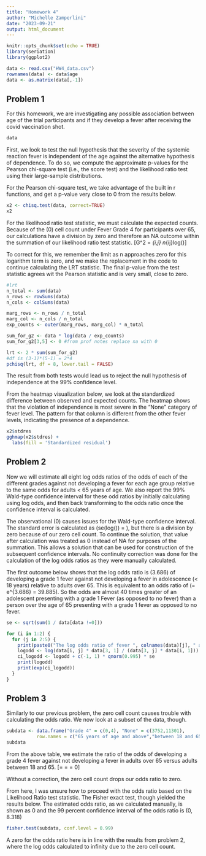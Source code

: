 ```yaml
---
title: "Homework 4"
author: "Michelle Zamperlini"
date: "2023-09-21"
output: html_document
---
```


```r
knitr::opts_chunk$set(echo = TRUE)
library(seriation)
library(ggplot2)

data <- read.csv("HW4_data.csv")
rownames(data) <- data$age
data <- as.matrix(data[,-1])

```

## Problem 1

For this homework, we are investigating any possible association between age of the trial participants and if they develop a fever after receiving the covid vaccination shot.

```r
data
```

First, we look to test the null hypothesis that the severity of the systemic reaction fever is independent of the age against the alternative hypothesis of dependence. To do so, we compute the approximate p-values for the Pearson chi-square test (i.e., the score test) and the likelihood ratio test using their large-sample distributions.

For the Pearson chi-square test, we take advantage of the built in r functions, and get a p-value very close to 0 from the results below.

```r
x2 <- chisq.test(data, correct=TRUE)
x2
```

For the likelihood ratio test statistic, we must calculate the expected counts. Because of the \(0\) cell count under Fever Grade 4 for participants over 65, our calculations have a division by zero and therefore an NA outcome within the summation of our likelihood ratio test statistic. \[G^2 = \sum_{i,j} n_{ij}log(\frac {n_{ij}}{\hat{\mu_{ij}}})\]

To correct for this, we remember the limit as n approaches zero for this logarithm term is zero, and we make the replacement in the code to continue calculating the LRT statistic. The final p-value from the test statistic agrees wit the Pearson statistic and is very small, close to zero.

```r
#lrt
n_total <- sum(data)
n_rows <- rowSums(data) 
n_cols <- colSums(data)

marg_rows <- n_rows / n_total
marg_col <- n_cols / n_total
exp_counts <- outer(marg_rows, marg_col) * n_total

sum_for_g2 <- data * log(data / exp_counts)
sum_for_g2[3,5] <- 0 #from prof notes replace na with 0 

lrt <- 2 * sum(sum_for_g2)
#df is (3-1)*(5-1) = 2*4
pchisq(lrt, df = 8, lower.tail = FALSE)
```

The result from both tests would lead us to reject the null hypothesis of independence at the 99% confidence level. 

From the heatmap visualization below, we look at the standardized difference between observed and expected counts. The heatmap shows that the violation of independence is most severe in the "None" category of fever level. The pattern for that column is different from the other fever levels, indicating the presence of a dependence.

```r
x2$stdres
gghmap(x2$stdres) +
  labs(fill = 'Standardized residual')
```

## Problem 2

Now we will estimate all eight log odds ratios of the odds of each of the different grades against not developing a fever for each age group relative to the same odds for adults < 65 years of age. We also report the 99% Wald-type confidence interval for these odd ratios by initially calculating using log odds, and then back transforming to the odds ratio once the confidence interval is calculated. 

The observational \(0\) causes issues for the Wald-type confidence interval. The standard error is calculated as \(se(log(\hat{\theta})) = \sqrt{\sum_{i,j}1/n_{ij}}\), but there is a division by zero because of our zero cell count. To continue the solution, that value after calculation was treated as 0 instead of NA for purposes of the summation. This allows a solution that can be used for construction of the subsequent confidence intervals. No continuity correction was done for the calculation of the log odds ratios as they were manually calculated. 

The first outcome below shows that the log odds ratio is \(3.686\) of developing a grade 1 fever against not developing a fever in adolescence (< 18 years) relative to adults over 65. This is equivalent to an odds ratio of \(\theta = e^{3.686} = 39.885\). So the odds are almost 40 times greater of an adolescent presenting with a grade 1 Fever (as opposed to no fever) than a person over the age of 65 presenting with a grade 1 fever as opposed to no fever. 

```r
se <- sqrt(sum(1 / data[data !=0]))

for (i in 1:2) {
  for (j in 2:5) {
    print(paste0("The log odds ratio of fever ", colnames(data)[j], " against not developing a fever", " for ", row.names(data)[i], " relative to ", row.names(data)[3]))
    logodd <- log(data[i, j] * data[3, 1] / (data[3, j] * data[i, 1]))
    ci_logodd <- logodd + c(-1, 1) * qnorm(0.995) * se
    print(logodd)
    print(exp(ci_logodd))
  }
}
```

## Problem 3

Similarly to our previous problem, the zero cell count causes trouble with calculating the odds ratio. We now look at a subset of the data, though.

```r
subdata <- data.frame("Grade 4" = c(0,4), "None" = c(3752,11301),
           row.names = c("65 years of age and above","between 18 and 65 years of age"))
subdata
```

From the above table, we estimate the ratio of the odds of developing a grade 4 fever against not developing a fever in adults over 65 versus adults between 18 and 65. \[\theta = \frac{n_{11}n_{22}}{n_{12}n_{21}} = \frac{0*11301}{3752*4} = 0\]

Without a correction, the zero cell count drops our odds ratio to zero.

From here, I was unsure how to proceed with the odds ratio based on the Likelihood Ratio test statistic.
The Fisher exact test, though yielded the results below. The estimated odds ratio, as we calculated manually, is shown as 0 and the 99 percent confidence interval of the odds ratio is (0, 8.318)

```r
fisher.test(subdata, conf.level = 0.99)
```

A zero for the odds ratio here is in line with the results from problem 2, where the log odds calculated to infinity due to the zero cell count. 